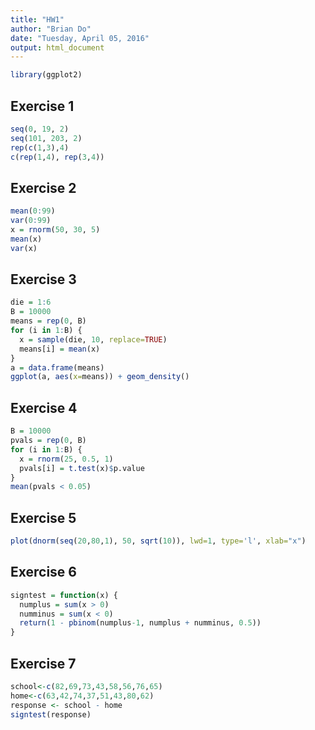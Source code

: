 ```yaml
---
title: "HW1"
author: "Brian Do"
date: "Tuesday, April 05, 2016"
output: html_document
---
```


```r
library(ggplot2)
```

## Exercise 1

```r
seq(0, 19, 2)
seq(101, 203, 2)
rep(c(1,3),4)
c(rep(1,4), rep(3,4))
```

## Exercise 2

```r
mean(0:99)
var(0:99)
x = rnorm(50, 30, 5)
mean(x)
var(x)
```

## Exercise 3

```r
die = 1:6
B = 10000
means = rep(0, B)
for (i in 1:B) {
  x = sample(die, 10, replace=TRUE)
  means[i] = mean(x)
}
a = data.frame(means)
ggplot(a, aes(x=means)) + geom_density()
```

## Exercise 4

```r
B = 10000
pvals = rep(0, B)
for (i in 1:B) {
  x = rnorm(25, 0.5, 1)
  pvals[i] = t.test(x)$p.value  
}
mean(pvals < 0.05)
```

## Exercise 5

```r
plot(dnorm(seq(20,80,1), 50, sqrt(10)), lwd=1, type='l', xlab="x")
```

## Exercise 6

```r
signtest = function(x) {
  numplus = sum(x > 0)
  numminus = sum(x < 0)
  return(1 - pbinom(numplus-1, numplus + numminus, 0.5))
}
```

## Exercise 7

```r
school<-c(82,69,73,43,58,56,76,65)
home<-c(63,42,74,37,51,43,80,62)
response <- school - home
signtest(response)
```